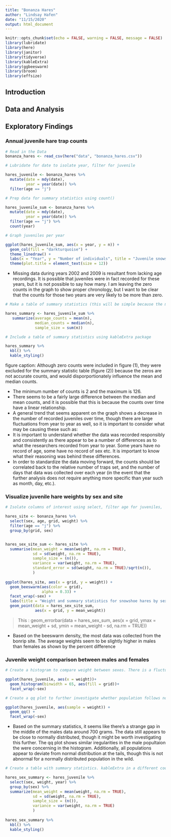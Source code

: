 ```yaml
---
title: "Bonanza Hares"
author: "Lindsay Hafen"
date: "11/15/2020"
output: html_document
---
```


```r
knitr::opts_chunk$set(echo = FALSE, warning = FALSE, message = FALSE)
library(lubridate)
library(here)
library(janitor)
library(tidyverse)
library(kableExtra)
library(ggbeeswarm)
library(broom)
library(effsize)
```

## Introduction



## Data and Analysis



## Exploratory Findings
### Annual juvenile hare trap counts

```r
# Read in the Data
bonanza_hares <- read_csv(here("data", "bonanza_hares.csv"))

# Lubridate for date to isolate year, filter for juvenile

hares_juvenile <- bonanza_hares %>% 
  mutate(date = mdy(date),
         year = year(date)) %>% 
  filter(age == "j")

# Prep data for summary statistics using count()

hares_juvenile_sum <- bonanza_hares %>% 
  mutate(date = mdy(date),
         year = year(date)) %>% 
  filter(age == "j") %>% 
  count(year)

# Graph juveniles per year

ggplot(hares_juvenile_sum, aes(x = year, y = n)) +
  geom_col(fill = "darkturquoise") +
  theme_linedraw() +
  labs(x = "Year", y = "Number of individuals", title = "Juvenile snowshoe hare population in Bonanza Creek, Alaska (1998 - 2012)")+
  theme(plot.title = element_text(size = 12))
```

- Missing data during years 2002 and 2009 is resultant from lacking age recordings. It is possible that juveniles were in fact recorded for these years, but it is not possible to say how many. I am leaving the zero counts in the graph to show proper chronology, but I want to be clear that the counts for those two years are very likely to be more than zero.

```r
# Make a table of summary statistics (this will be simple because the metric of sample size is not variable)

hares_summary <- hares_juvenile_sum %>% 
   summarize(average_counts = mean(n),
             median_counts = median(n),
             sample_size = sum(n))

# Include a table of summary statistics using kableExtra package

hares_summary %>% 
  kbl() %>% 
  kable_styling()
```
figure caption: Although zero counts were included in figure (1), they were excluded for the summary statistic table (figure (2)) because the zeros are not accurate counts, and would disporportionately influence the mean and median counts. 


- The minimum number of counts is 2 and the maximum is 126.
- There seems to be a fairly large difference between the median and mean counts, and it is possible that this is because the counts over time have a linear relationship.
- A general trend that seems apparent on the graph shows a decrease in the number of recorded juveniles over time, though there are large fluctuations from year to year as well, so it is important to consider what may be causing these such as:
- It is important to understand whether the data was recorded responsibly and consistently as there appear to be a number of differences as to what the researchers recorded from year to year. Some years have no record of age, some have no record of sex etc. It is important to know what their reasoning was behind these differences. 
- In order to standardize the data moving forward, the counts should be correlated back to the relative number of traps set, and the number of days that data was collected over each year (in the event that the further analysis does not require anything more specific than year such as month, day, etc.).

### Visualize juvenile hare weights by sex and site

```r
# Isolate columns of interest using select, filter age for juveniles, 

hares_site <- bonanza_hares %>% 
  select(sex, age, grid, weight) %>%  
  filter(age == "j") %>% 
  group_by(grid, sex)


hares_sex_site_sum <- hares_site %>% 
  summarise(mean_weight = mean(weight, na.rm = TRUE),
            sd = sd(weight, na.rm = TRUE),
            sample_size = (n()),
            variance = var(weight, na.rm = TRUE),
            standard_error = sd(weight, na.rm = TRUE)/sqrt(n()),
            )
  
ggplot(hares_site, aes(x = grid, y = weight)) +
  geom_beeswarm(aes(color = grid),
                alpha = 0.33) +
  facet_wrap(~sex) +
  labs(title = "Weight and summary statistics for snowshoe hares by sex and site (1998-2012)", y = "weight (g)", x = "trap Site")+
  geom_point(data = hares_sex_site_sum, 
             aes(x = grid, y = mean_weight))
```
> This :  geom_errorbar(data = hares_sex_sum,
                aes(x = grid,
                    ymax = mean_weight + sd,
                    ymin = mean_weight - sd, na.rm = TRUE))


- Based on the beeswarm density, the most data was collected from the bonrip site. The average weights seem to be slightly higher in males than females as shown by the percent difference 

### Juvenile weight comparison between males and females

```r
# Create a histogram to compare weight between sexes. There is a fluctuation in the distribution that I wanted to investigate further by confirming that the differences are a result of the collection sites, hence 'fill = grid'

ggplot(hares_juvenile, aes(x = weight))+
  geom_histogram(binwidth = 65, aes(fill = grid))+
  facet_wrap(~sex)

# Create a qq plot to further investigate whether population follows normal distribution

ggplot(hares_juvenile, aes(sample = weight)) +
  geom_qq() +
  facet_wrap(~sex)
```
- Based on the summary statistics, it seems like there's a strange gap in the middle of the males data around 700 grams. The data still appears to be close to normally distributed, though it might be worth investigating this further. The qq plot shows similar iregularities in the male popultaion the were concerning in the histogram. Additionally, all populations appear to deviate from normal distribution at the tails, though this is not abnormal for a normally distributed population in the wild. 

```r
# Create a table with summary statistics. kableExtra in a different code chunk to read into the knitted html document.

hares_sex_summary <- hares_juvenile %>% 
  select(sex, weight, year) %>% 
  group_by(sex) %>% 
  summarize(mean_weight = mean(weight, na.rm = TRUE),
            sd = sd(weight, na.rm = TRUE),
            sample_size = (n()),
            variance = var(weight, na.rm = TRUE)
            )
  
hares_sex_summary %>% 
  kbl() %>% 
  kable_styling()
```



